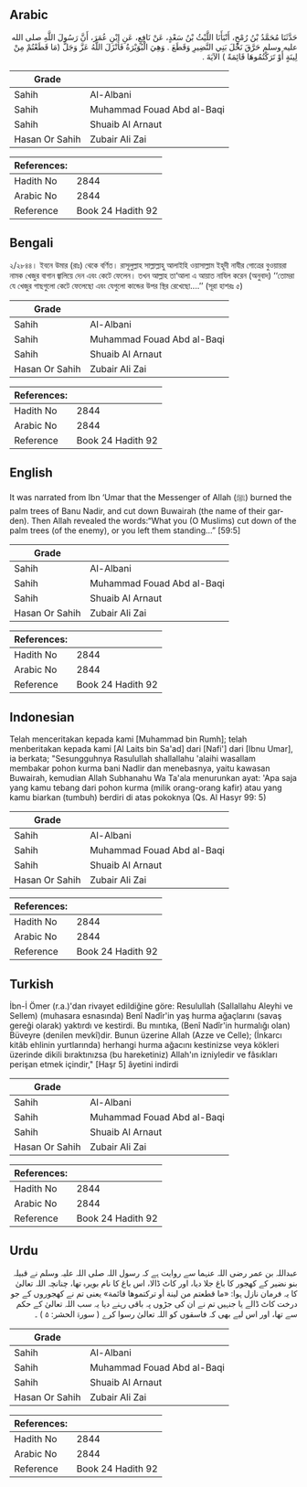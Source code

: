 ## Arabic


<div dir="rtl" lang="ar" style={{fontSize:'larger',backgroundColor:'#f8f9fa',padding:20}}>
حَدَّثَنَا مُحَمَّدُ بْنُ رُمْحٍ، أَنْبَأَنَا اللَّيْثُ بْنُ سَعْدٍ، عَنْ نَافِعٍ، عَنِ ابْنِ عُمَرَ، أَنَّ رَسُولَ اللَّهِ صلى الله عليه وسلم حَرَّقَ نَخْلَ بَنِي النَّضِيرِ وَقَطَعَ ‏.‏ وَهِيَ الْبُوَيْرَةُ فَأَنْزَلَ اللَّهُ عَزَّ وَجَلَّ ‏(مَا قَطَعْتُمْ مِنْ لِينَةٍ أَوْ تَرَكْتُمُوهَا قَائِمَةً )‏ الآيَةَ ‏.‏
</div>
<div style={{backgroundColor:'#f8f9fa',padding:20, marginBottom: 10}}><table> <thead> <tr> <th>Grade</th> <th></th> </tr> </thead> <tbody> <tr><td>Sahih</td><td>Al-Albani</td></tr><tr><td>Sahih</td><td>Muhammad Fouad Abd al-Baqi</td></tr><tr><td>Sahih</td><td>Shuaib Al Arnaut</td></tr><tr><td>Hasan Or Sahih</td><td>Zubair Ali Zai</td></tr></tbody></table><table> <thead> <tr> <th>References:</th> <th></th> </tr> </thead> <tbody><tr><td>Hadith No</td><td>2844</td></tr><tr><td>Arabic No</td><td>2844</td></tr><tr><td>Reference</td><td>Book 24 Hadith 92</td></tr></tbody></table></div>

## Bengali


<div dir="ltr" lang="bn" style={{fontSize:'larger',backgroundColor:'#f8f9fa',padding:20}}>
২/২৮৪৪। ইবনে উমার (রাঃ) থেকে বর্ণিত। রাসূলুল্লাহ সাল্লাল্লাহু আলাইহি ওয়াসাল্লাম ইহূদী নাযীর গোত্রের বুওয়ায়রা নামক খেজুর বাগান জ্বালিয়ে দেন এবং কেটে ফেলেন। তখন আল্লাহ তা‘আলা এ আয়াত নাযিল করেন (অনুবাদ) ‘‘তোমরা যে খেজুর গাছগুলো কেটে ফেলেছো এবং যেগুলো কান্ডের উপর স্থির রেখেছো....’’ (সূরা হাশরঃ ৫)
</div>
<div style={{backgroundColor:'#f8f9fa',padding:20, marginBottom: 10}}><table> <thead> <tr> <th>Grade</th> <th></th> </tr> </thead> <tbody> <tr><td>Sahih</td><td>Al-Albani</td></tr><tr><td>Sahih</td><td>Muhammad Fouad Abd al-Baqi</td></tr><tr><td>Sahih</td><td>Shuaib Al Arnaut</td></tr><tr><td>Hasan Or Sahih</td><td>Zubair Ali Zai</td></tr></tbody></table><table> <thead> <tr> <th>References:</th> <th></th> </tr> </thead> <tbody><tr><td>Hadith No</td><td>2844</td></tr><tr><td>Arabic No</td><td>2844</td></tr><tr><td>Reference</td><td>Book 24 Hadith 92</td></tr></tbody></table></div>

## English


<div dir="ltr" lang="en" style={{fontSize:'larger',backgroundColor:'#f8f9fa',padding:20}}>
It was narrated from Ibn ‘Umar that the Messenger of Allah (ﷺ) burned the palm trees of Banu Nadir, and cut down Buwairah (the name of their garden). Then Allah revealed the words:“What you (O Muslims) cut down of the palm trees (of the enemy), or you left them standing...” [59:5]
</div>
<div style={{backgroundColor:'#f8f9fa',padding:20, marginBottom: 10}}><table> <thead> <tr> <th>Grade</th> <th></th> </tr> </thead> <tbody> <tr><td>Sahih</td><td>Al-Albani</td></tr><tr><td>Sahih</td><td>Muhammad Fouad Abd al-Baqi</td></tr><tr><td>Sahih</td><td>Shuaib Al Arnaut</td></tr><tr><td>Hasan Or Sahih</td><td>Zubair Ali Zai</td></tr></tbody></table><table> <thead> <tr> <th>References:</th> <th></th> </tr> </thead> <tbody><tr><td>Hadith No</td><td>2844</td></tr><tr><td>Arabic No</td><td>2844</td></tr><tr><td>Reference</td><td>Book 24 Hadith 92</td></tr></tbody></table></div>

## Indonesian


<div dir="ltr" lang="id" style={{fontSize:'larger',backgroundColor:'#f8f9fa',padding:20}}>
Telah menceritakan kepada kami [Muhammad bin Rumh]; telah menberitakan kepada kami [Al Laits bin Sa'ad] dari [Nafi'] dari [Ibnu Umar], ia berkata; "Sesungguhnya Rasulullah shallallahu 'alaihi wasallam membakar pohon kurma bani Nadlir dan menebasnya, yaitu kawasan Buwairah, kemudian Allah Subhanahu Wa Ta'ala menurunkan ayat: 'Apa saja yang kamu tebang dari pohon kurma (milik orang-orang kafir) atau yang kamu biarkan (tumbuh) berdiri di atas pokoknya (Qs. Al Hasyr 99: 5)
</div>
<div style={{backgroundColor:'#f8f9fa',padding:20, marginBottom: 10}}><table> <thead> <tr> <th>Grade</th> <th></th> </tr> </thead> <tbody> <tr><td>Sahih</td><td>Al-Albani</td></tr><tr><td>Sahih</td><td>Muhammad Fouad Abd al-Baqi</td></tr><tr><td>Sahih</td><td>Shuaib Al Arnaut</td></tr><tr><td>Hasan Or Sahih</td><td>Zubair Ali Zai</td></tr></tbody></table><table> <thead> <tr> <th>References:</th> <th></th> </tr> </thead> <tbody><tr><td>Hadith No</td><td>2844</td></tr><tr><td>Arabic No</td><td>2844</td></tr><tr><td>Reference</td><td>Book 24 Hadith 92</td></tr></tbody></table></div>

## Turkish


<div dir="ltr" lang="tr" style={{fontSize:'larger',backgroundColor:'#f8f9fa',padding:20}}>
İbn-İ Ömer (r.a.)'dan rivayet edildiğine göre: Resulullah (Sallallahu Aleyhi ve Sellem) (muhasara esnasında) Benî Nadîr'in yaş hurma ağaçlarını (savaş gereği olarak) yaktırdı ve kestirdi. Bu mıntıka, (Benî Nadîr'in hurmalığı olan) Büveyre (denilen mevkî)dir. Bunun üzerine Allah (Azze ve Celle); (İnkarcı kitâb ehlinin yurtlarında) herhangi hurma ağacını kestinizse veya kökleri üzerinde dikili bıraktınızsa (bu hareketiniz) Allah'ın izniyledir ve fâsıkları perişan etmek içindir," [Haşr 5] âyetini indirdi
</div>
<div style={{backgroundColor:'#f8f9fa',padding:20, marginBottom: 10}}><table> <thead> <tr> <th>Grade</th> <th></th> </tr> </thead> <tbody> <tr><td>Sahih</td><td>Al-Albani</td></tr><tr><td>Sahih</td><td>Muhammad Fouad Abd al-Baqi</td></tr><tr><td>Sahih</td><td>Shuaib Al Arnaut</td></tr><tr><td>Hasan Or Sahih</td><td>Zubair Ali Zai</td></tr></tbody></table><table> <thead> <tr> <th>References:</th> <th></th> </tr> </thead> <tbody><tr><td>Hadith No</td><td>2844</td></tr><tr><td>Arabic No</td><td>2844</td></tr><tr><td>Reference</td><td>Book 24 Hadith 92</td></tr></tbody></table></div>

## Urdu


<div dir="rtl" lang="ur" style={{fontSize:'larger',backgroundColor:'#f8f9fa',padding:20}}>
عبداللہ بن عمر رضی اللہ عنہما سے روایت ہے کہ رسول اللہ صلی اللہ علیہ وسلم نے قبیلہ بنو نضیر کے کھجور کا باغ جلا دیا، اور کاٹ ڈالا، اس باغ کا نام بویرہ تھا، چنانچہ اللہ تعالیٰ کا یہ فرمان نازل ہوا: «ما قطعتم من لينة أو تركتموها قائمة» یعنی تم نے کھجوروں کے جو درخت کاٹ ڈالے یا جنہیں تم نے ان کی جڑوں پہ باقی رہنے دیا یہ سب اللہ تعالیٰ کے حکم سے تھا، اور اس لیے بھی کہ فاسقوں کو اللہ تعالیٰ رسوا کرے ( سورۃ الحشر: ۵ ) ۔
</div>
<div style={{backgroundColor:'#f8f9fa',padding:20, marginBottom: 10}}><table> <thead> <tr> <th>Grade</th> <th></th> </tr> </thead> <tbody> <tr><td>Sahih</td><td>Al-Albani</td></tr><tr><td>Sahih</td><td>Muhammad Fouad Abd al-Baqi</td></tr><tr><td>Sahih</td><td>Shuaib Al Arnaut</td></tr><tr><td>Hasan Or Sahih</td><td>Zubair Ali Zai</td></tr></tbody></table><table> <thead> <tr> <th>References:</th> <th></th> </tr> </thead> <tbody><tr><td>Hadith No</td><td>2844</td></tr><tr><td>Arabic No</td><td>2844</td></tr><tr><td>Reference</td><td>Book 24 Hadith 92</td></tr></tbody></table></div>
